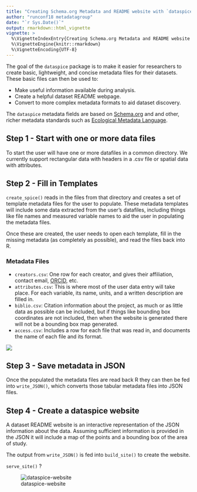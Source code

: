 ```yaml
---
title: "Creating Schema.org Metadata and README website with `dataspice`"
author: "runconf18 metadatagroup"
date: "`r Sys.Date()`"
output: rmarkdown::html_vignette
vignette: >
  %\VignetteIndexEntry{Creating Schema.org Metadata and README website with `dataspice`}
  %\VignetteEngine{knitr::rmarkdown}
  %\VignetteEncoding{UTF-8}
---
```


The goal of the `dataspice` package is to make it easier for researchers to create basic, lightweight, and concise metadata files for their datasets. These basic files can then be used to:

 -  Make useful information available during analysis.
 -  Create a helpful dataset README webpage.
 -  Convert to more complex metadata formats to aid dataset discovery.

The `dataspice` metadata fields are based on [Schema.org](https://schema.org/) and and other, richer metadata standards such as [Ecological Metadata Language](https://eml.ecoinformatics.org/).

## Step 1 - Start with one or more data files

To start the user will have one or more datafiles in a common directory. We currently support rectangular data with headers in a .csv file or spatial data with attributes.

## Step 2 - Fill in Templates

`create_spice()` reads in the files from that directory and creates a set of template metadata files for the user to populate. These metadata templates will include some data extracted from the user's datafiles, including things like file names and measured variable names to aid the user in populating the metadata files.

Once these are created, the user needs to open each template, fill in the missing metadata (as completely as possible), and read the files back into R.

### Metadata Files

- `creators.csv`: One row for each creator, and gives their affiliation, contact email, [ORCID](https://orcid.org/), etc.
- `attributes.csv`: This is where most of the user data entry will take place. For each variable, its name, units, and a written description are filled in.
- `biblio.csv`: Citation information about the project, as much or as little data as possible can be included, but if things like bounding box coordinates are not included, then when the website is generated there will not be a bounding box map generated.
- `access.csv`: Includes a row for each file that was read in, and documents the name of each file and its format.

![](https://user-images.githubusercontent.com/6106733/40335756-444642e0-5d1a-11e8-8c33-0d3053441a79.png)

## Step 3 - Save metadata in JSON

Once the populated the metadata files are read back R they can then be fed into `write_JSON()`, which converts those tabular metadata files into JSON files.

## Step 4 - Create a dataspice website

A dataset README website is an interactive representation of the JSON information about the data. Assuming sufficient information is provided in the JSON it will include a map of the points and a bounding box of the area of study.

The output from `write_JSON()` is fed into `build_site()` to create the website.

`serve_site()` ?

![dataspice-website](../man/figures/website_example.png)
